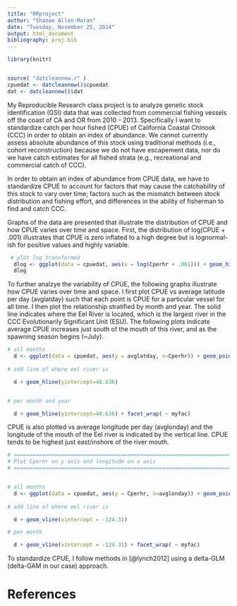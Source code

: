 ```yaml
---
title: "RRproject"
author: "Shanae Allen-Moran"
date: "Tuesday, November 25, 2014"
output: html_document
bibliography: proj.bib
---
```

```r
library(knitr)


source( "datcleannew.r" )
cpuedat <- datcleannew()$cpuedat
dat <- datcleannew()$dat

```

My Reproducible Research class project is to analyze genetic stock identification (GSI) data that was collected from commercial fishing vessels off the coast of CA and OR from 2010 - 2013. Specifically I want to standardize catch per hour fished (CPUE) of California Coastal Chinook (CCC) in order to obtain an index of abundance. We cannot currently assess absolute abundance of this stock using traditional methods (i.e., cohort reconstruction) because we do not have escapement data, nor do we have catch estimates for all fished strata (e.g., recreational and commercial catch of CCC). 

In order to obtain an index of abundance from CPUE data, we have to standardize CPUE to account for factors that may cause the catchability of this stock to vary over time; factors such as the mismatch between stock distribution and fishing effort, and differences in the ability of fisherman to find and catch CCC. 

Graphs of the data are presented that illustrate the distribution of CPUE and how CPUE varies over time and space. First, the distribution of log(CPUE + .001) illustrates that CPUE is zero inflated to a high degree but is lognormal-ish for positive values and highly variable. 

```r

 # plot log transformed
  dlog <- ggplot(data = cpuedat, aes(x = log(Cperhr + .001))) + geom_histogram( ) #binwidth = 2, #fill = "blue"
  dlog

```


To further analzye the variability of CPUE, the following graphs illustrate how CPUE varies over time and space. I first plot CPUE vs average latitude per day (avglatday) such that each point is CPUE for a particular vessel for all time. I then plot the relationship stratified by month and year. The solid line indicates where the Eel River is located, which is the largest river in the CCC Evolutionarily Significant Unit (ESU). The following plots indicate average CPUE increases just south of the mouth of this river, and as the spawning season begins (~July). 

```r


# all months
  d <- ggplot(data = cpuedat, aes(y = avglatday, x=Cperhr)) + geom_point()
  
# add line of where eel river is

  d + geom_hline(yintercept=40.636)


# per month and year

  d + geom_hline(yintercept=40.636) + facet_wrap( ~ myfac)


```


CPUE is also plotted vs average longitude per day (avglonday) and the longitude of the mouth of the Eel river is indicated by the vertical line. CPUE tends to be highest just east/inshore of the river mouth. 


```r



# ==============================================================================
# Plot Cperhr on y axis and longitude on x axis 
# ==============================================================================\


# all months
  d <- ggplot(data = cpuedat, aes(y = Cperhr, x=avglonday)) + geom_point()
  
# add line of where eel river is

  d + geom_vline(xintercept = -124.31)

# per month

  d + geom_vline(xintercept = -124.31) + facet_wrap( ~ myfac)

```


To standardize CPUE, I follow methods in [@lynch2012] using a delta-GLM (delta-GAM in our case) approach. 


# References



